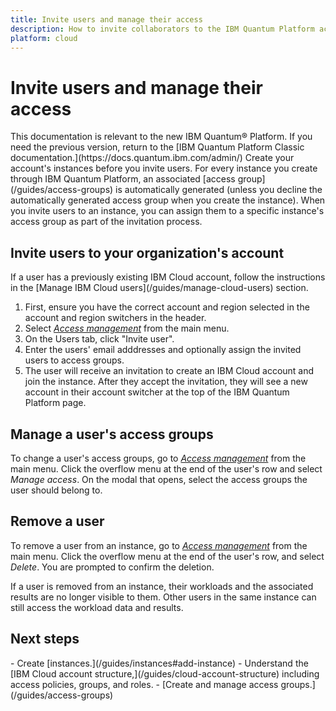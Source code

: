 ```yaml
---
title: Invite users and manage their access
description: How to invite collaborators to the IBM Quantum Platform account for your organization, and manage their access
platform: cloud
---
```


# Invite users and manage their access
<Admonition type="note">
This documentation is relevant to the new IBM Quantum&reg; Platform. If you need the previous version, return to the [IBM Quantum Platform Classic documentation.](https://docs.quantum.ibm.com/admin/)
</Admonition>

<Admonition type="tip" title="Before you begin">
Create your account's instances before you invite users. For every instance you create through IBM Quantum Platform, an associated [access group](/guides/access-groups) is automatically generated (unless you decline the automatically generated access group when you create the instance). When you invite users to an instance, you can assign them to a specific instance's access group as part of the invitation process.
</Admonition>

<span id="invite"></span>
## Invite users to your organization's account

<Admonition note="tip" title="Users with IBM Cloud accounts">
If a user has a previously existing IBM Cloud account, follow the instructions in the [Manage IBM Cloud users](/guides/manage-cloud-users) section.
</Admonition>

1. First, ensure you have the correct account and region selected in the account and region switchers in the header.
1. Select [*Access management*](https://quantum.cloud.ibm.com/users) from the main menu.
1. On the Users tab, click  "Invite user".
1. Enter the users' email adddresses and optionally assign the invited users to access groups.
1. The user will receive an invitation to create an IBM Cloud account and join the instance. After they accept the invitation, they will see a new account in their account switcher at the top of the IBM Quantum Platform page.


## Manage a user's access groups

To change a user's access groups, go to [*Access management*](https://quantum.cloud.ibm.com/users) from the main menu. Click the overflow menu at the end of the user's row and select *Manage access*. On the modal that opens, select the access groups the user should belong to.

## Remove a user

To remove a user from an instance, go to [*Access management*](https://quantum.cloud.ibm.com/users) from the main menu. Click the overflow menu at the end of the user's row, and select *Delete*. You are prompted to confirm the deletion.

<Admonition type="Note">
If a user is removed from an instance, their workloads and the associated results are no longer visible to them. Other users in the same instance can still access the workload data and results.
</Admonition>

## Next steps

<Admonition type="tip" title="Recommendations">
   - Create [instances.](/guides/instances#add-instance)
   - Understand the [IBM Cloud account structure,](/guides/cloud-account-structure) including access policies, groups, and roles.
   - [Create and manage access groups.](/guides/access-groups)
</Admonition>

